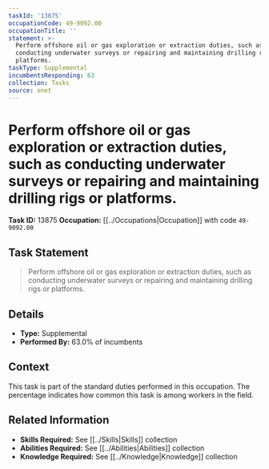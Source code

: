 ```yaml
---
taskId: '13875'
occupationCode: 49-9092.00
occupationTitle: ''
statement: >-
  Perform offshore oil or gas exploration or extraction duties, such as
  conducting underwater surveys or repairing and maintaining drilling rigs or
  platforms.
taskType: Supplemental
incumbentsResponding: 63
collection: Tasks
source: onet
---
```

# Perform offshore oil or gas exploration or extraction duties, such as conducting underwater surveys or repairing and maintaining drilling rigs or platforms.

**Task ID:** 13875
**Occupation:** [[../Occupations|Occupation]] with code `49-9092.00`

## Task Statement

> Perform offshore oil or gas exploration or extraction duties, such as conducting underwater surveys or repairing and maintaining drilling rigs or platforms.

## Details

- **Type:** Supplemental
- **Performed By:** 63.0% of incumbents

## Context

This task is part of the standard duties performed in this occupation. The percentage indicates how common this task is among workers in the field.

## Related Information

- **Skills Required:** See [[../Skills|Skills]] collection
- **Abilities Required:** See [[../Abilities|Abilities]] collection
- **Knowledge Required:** See [[../Knowledge|Knowledge]] collection
